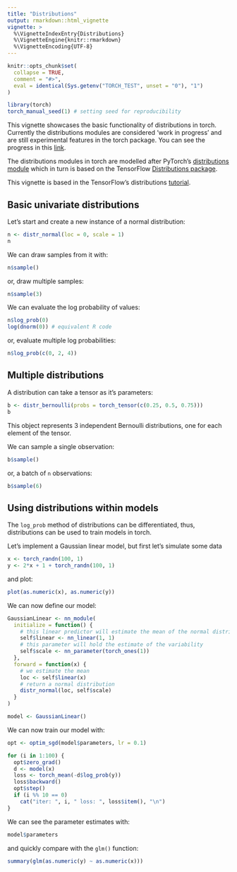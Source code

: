 ```yaml
---
title: "Distributions"
output: rmarkdown::html_vignette
vignette: >
  %\VignetteIndexEntry{Distributions}
  %\VignetteEngine{knitr::rmarkdown}
  %\VignetteEncoding{UTF-8}
---
```


```r
knitr::opts_chunk$set(
  collapse = TRUE,
  comment = "#>",
  eval = identical(Sys.getenv("TORCH_TEST", unset = "0"), "1")
)
```

```r
library(torch)
torch_manual_seed(1) # setting seed for reproducibility
```

This vignette showcases the basic functionality of distributions in torch.
Currently the distributions modules are considered 'work in progress'
and are still experimental features in the torch package. You can see
the progress in this [link](https://github.com/mlverse/torch/issues/479).

The distributions modules in torch are modelled after PyTorch's [distributions module](https://pytorch.org/docs/stable/distributions.html#) which in turn is based on the TensorFlow [Distributions package](https://arxiv.org/abs/1711.10604).

This vignette is based in the TensorFlow's distributions [tutorial](https://www.tensorflow.org/probability/examples/TensorFlow_Distributions_Tutorial#basic_univariate_distributions).

## Basic univariate distributions

Let's start and create a new instance of a normal distribution:

```r
n <- distr_normal(loc = 0, scale = 1)
n
```
We can draw samples from it with:

```r
n$sample()
```

or, draw multiple samples:

```r
n$sample(3)
```
We can evaluate the log probability of values:

```r
n$log_prob(0)
log(dnorm(0)) # equivalent R code
```
or, evaluate multiple log probabilities:

```r
n$log_prob(c(0, 2, 4))
```

## Multiple distributions

A distribution can take a tensor as it's parameters:

```r
b <- distr_bernoulli(probs = torch_tensor(c(0.25, 0.5, 0.75)))
b
```
This object represents 3 independent Bernoulli distributions, one for each element
of the tensor.

We can sample a single observation:

```r
b$sample()
```
or, a batch of `n` observations:

```r
b$sample(6)
```
## Using distributions within models

The `log_prob` method of distributions can be differentiated, thus, distributions
can be used to train models in torch.

Let's implement a Gaussian linear model, but first let's simulate some data

```r
x <- torch_randn(100, 1)
y <- 2*x + 1 + torch_randn(100, 1)
```

and plot:

```r
plot(as.numeric(x), as.numeric(y))
```

We can now define our model:

```r
GaussianLinear <- nn_module(
  initialize = function() {
    # this linear predictor will estimate the mean of the normal distribution
    self$linear <- nn_linear(1, 1)
    # this parameter will hold the estimate of the variability
    self$scale <- nn_parameter(torch_ones(1))
  },
  forward = function(x) {
    # we estimate the mean
    loc <- self$linear(x)
    # return a normal distribution
    distr_normal(loc, self$scale)
  }
)

model <- GaussianLinear()
```

We can now train our model with:

```r
opt <- optim_sgd(model$parameters, lr = 0.1)

for (i in 1:100) {
  opt$zero_grad()
  d <- model(x)
  loss <- torch_mean(-d$log_prob(y))
  loss$backward()
  opt$step()
  if (i %% 10 == 0)
    cat("iter: ", i, " loss: ", loss$item(), "\n")
}
```
We can see the parameter estimates with:

```r
model$parameters
```

and quickly compare with the `glm()` function:

```r
summary(glm(as.numeric(y) ~ as.numeric(x)))
```
